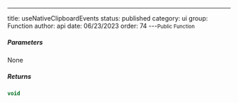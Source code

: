 ---
title: useNativeClipboardEvents
status: published
category: ui
group: Function
author: api
date: 06/23/2023
order: 74
---<Small>Public Function</Small>




##### Parameters


None

##### Returns


```ts
void
```

